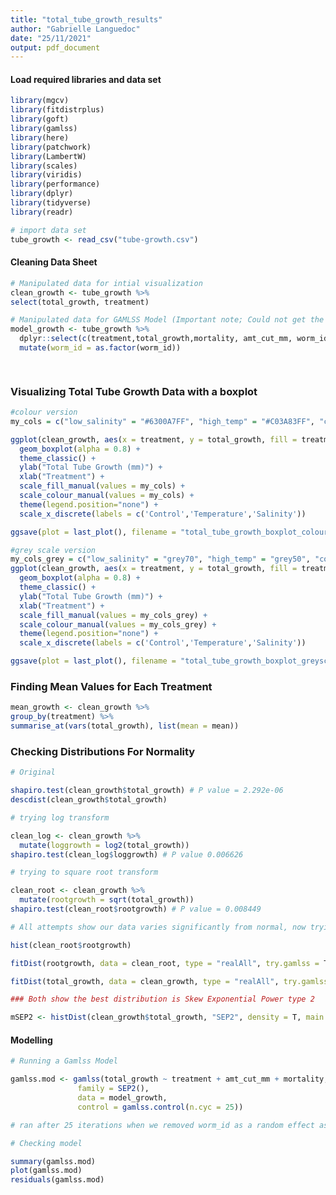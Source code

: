 ```yaml
---
title: "total_tube_growth_results"
author: "Gabrielle Languedoc"
date: "25/11/2021"
output: pdf_document
---
```


#### Load required libraries and data set

```r

library(mgcv)
library(fitdistrplus)
library(goft)
library(gamlss)
library(here)
library(patchwork)
library(LambertW)
library(scales)
library(viridis)
library(performance)
library(dplyr) 
library(tidyverse)
library(readr)

# import data set
tube_growth <- read_csv("tube-growth.csv")


```

#### Cleaning Data Sheet

```r

# Manipulated data for intial visualization
clean_growth <- tube_growth %>%
select(total_growth, treatment) 

# Manipulated data for GAMLSS Model (Important note; Could not get the model to run using worm_id and string_loss as factors. This is likely because of the small sample size (N=90) creating to much noise)
model_growth <- tube_growth %>%
  dplyr::select(c(treatment,total_growth,mortality, amt_cut_mm, worm_id)) %>%
  mutate(worm_id = as.factor(worm_id))

  
```

### Visualizing Total Tube Growth Data with a boxplot
```r
#colour version
my_cols = c("low_salinity" = "#6300A7FF", "high_temp" = "#C03A83FF", "control" = "#F58C46FF")

ggplot(clean_growth, aes(x = treatment, y = total_growth, fill = treatment)) +
  geom_boxplot(alpha = 0.8) + 
  theme_classic() +
  ylab("Total Tube Growth (mm)") +
  xlab("Treatment") +
  scale_fill_manual(values = my_cols) +
  scale_colour_manual(values = my_cols) +
  theme(legend.position="none") +
  scale_x_discrete(labels = c('Control','Temperature','Salinity'))

ggsave(plot = last_plot(), filename = "total_tube_growth_boxplot_colourized.pdf")

#grey scale version
my_cols_grey = c("low_salinity" = "grey70", "high_temp" = "grey50", "control" = "grey30")
ggplot(clean_growth, aes(x = treatment, y = total_growth, fill = treatment)) +
  geom_boxplot(alpha = 0.8) + 
  theme_classic() +
  ylab("Total Tube Growth (mm)") +
  xlab("Treatment") +
  scale_fill_manual(values = my_cols_grey) +
  scale_colour_manual(values = my_cols_grey) +
  theme(legend.position="none") +
  scale_x_discrete(labels = c('Control','Temperature','Salinity'))

ggsave(plot = last_plot(), filename = "total_tube_growth_boxplot_greyscale.pdf")

```
### Finding Mean Values for Each Treatment

```r
mean_growth <- clean_growth %>%
group_by(treatment) %>%
summarise_at(vars(total_growth), list(mean = mean))
```


### Checking Distributions For Normality

```r

# Original 

shapiro.test(clean_growth$total_growth) # P value = 2.292e-06
descdist(clean_growth$total_growth)

# trying log transform

clean_log <- clean_growth %>%
  mutate(loggrowth = log2(total_growth))
shapiro.test(clean_log$loggrowth) # P value 0.006626

# trying to square root transform

clean_root <- clean_growth %>%
  mutate(rootgrowth = sqrt(total_growth))
shapiro.test(clean_root$rootgrowth) # P value = 0.008449 

# All attempts show our data varies significantly from normal, now trying fist dist function to find the best distribution.

hist(clean_root$rootgrowth)

fitDist(rootgrowth, data = clean_root, type = "realAll", try.gamlss = T)

fitDist(total_growth, data = clean_growth, type = "realAll", try.gamlss = T)

### Both show the best distribution is Skew Exponential Power type 2

mSEP2 <- histDist(clean_growth$total_growth, "SEP2", density = T, main = "Skew exp type 2")
```

#### Modelling
```r


# Running a Gamlss Model

gamlss.mod <- gamlss(total_growth ~ treatment + amt_cut_mm + mortality,
               family = SEP2(),
               data = model_growth,
               control = gamlss.control(n.cyc = 25))

# ran after 25 iterations when we removed worm_id as a random effect as per Dans advice

# Checking model 

summary(gamlss.mod)
plot(gamlss.mod)
residuals(gamlss.mod)


```

